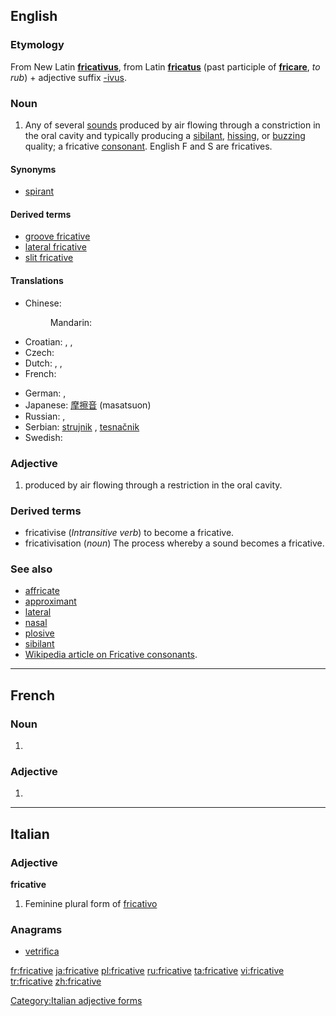 ==English==

===Etymology===
From New Latin '''[[fricativus]]''', from Latin '''[[fricatus]]''' (past participle of '''[[fricare]]''', ''to rub'') + adjective suffix [[-ivus]].

===Noun===
{{en-noun}}

# {{phonetics}} Any of several [[sound]]s produced by air flowing through a constriction in the oral cavity and typically producing a [[sibilant]], [[hissing]], or [[buzzing]] quality; a fricative [[consonant]]. English F and S are fricatives.

====Synonyms====
* [[spirant]]

====Derived terms====
* [[groove fricative]]
* [[lateral fricative]]
* [[slit fricative]]

====Translations====
{{trans-top|consonant}}
* Chinese:
*: Mandarin: {{t|cmn|擦音|tr=cāyīn|sc=Hani}}
* Croatian: {{t-|hr|frikativ|m}}, {{t-|hr|strujnik|m}}, {{t-|hr|tjesnačnik|m}}
* Czech: {{t-|cs|frikativa|f}}
* Dutch: {{t+|nl|fricatief|m}},  {{t|nl|sisklank|m}},  {{t+|nl|wrijfklank|m}}
* French: {{t+|fr|fricative|f}}
{{trans-mid}}
* German: {{t+|de|Frikativ|m}},  {{t+|de|Reibelaut|m}}
* Japanese: [[摩擦音]] (masatsuon)
* Russian: {{t+|ru|фрикативный|m|tr=frikativnyj}},  {{t|ru|щелевой|m|tr=ščelevój}}
* Serbian: [[strujnik]] {{m}}, [[tesnačnik]] {{m}}
* Swedish: {{t+|sv|frikativa|c}}
{{trans-bottom}}

===Adjective===
{{en-adj}}

# {{phonetics}} produced by air flowing through a restriction in the oral cavity.

===Derived terms===
* fricativise (''Intransitive verb'') to become a fricative.
* fricativisation (''noun'') The process whereby a sound becomes a fricative.

===See also===
* [[affricate]]
* [[approximant]]
* [[lateral]]
* [[nasal]]
* [[plosive]]
* [[sibilant]]
* [[w:fricative consonant|Wikipedia article on Fricative consonants]].

----

==French==

===Noun===
{{fr-noun|f}}

# {{l|en|fricative}}

===Adjective===
{{fr-adj-form|f}}

# {{feminine of|fricatif|lang=fr}}

----

==Italian==

===Adjective===
'''fricative''' {{f}}

# Feminine plural form of [[fricativo]]

===Anagrams===
* {{alphagram|acefiirtv}} [[vetrifica#Italian|vetrifica]]
[[Category:Italian adjective forms]]

[[fr:fricative]]
[[ja:fricative]]
[[pl:fricative]]
[[ru:fricative]]
[[ta:fricative]]
[[vi:fricative]]
[[tr:fricative]]
[[zh:fricative]]